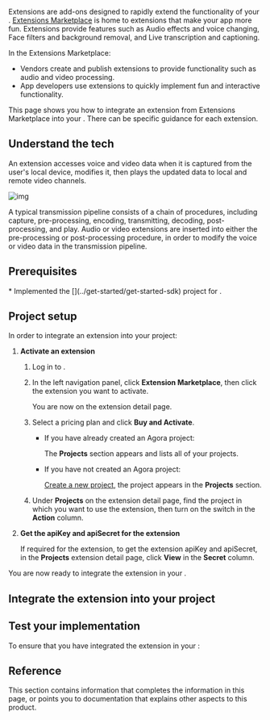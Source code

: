 

Extensions are add-ons designed to rapidly extend the functionality of your <Vpl k="CLIENT" />. [Extensions Marketplace](https://www.agora.io/en/agora-extensions-marketplace/) is home to extensions that make your app more fun. Extensions provide features such as Audio effects and voice changing, Face filters and background removal, and Live transcription and captioning.

In the <Vg k="COMPANY" /> Extensions Marketplace:
- Vendors create and publish extensions to provide functionality such as audio and video processing.
- App developers use extensions to quickly implement fun and interactive functionality.

This page shows you how to integrate an extension from <Vg k="COMPANY" /> Extensions Marketplace into your <Vpl
k="CLIENT" />. There can be specific guidance for each extension.

## Understand the tech

An extension accesses voice and video data when it is captured from the user's local device, modifies it, then plays the updated data to local and remote video channels.

![img](/images/video-sdk/extension-callflow.svg)

A typical transmission pipeline consists of a chain of procedures, including capture, pre-processing, encoding, transmitting, decoding, post-processing, and play. Audio or video extensions are inserted into either the pre-processing or post-processing procedure, in order to modify the voice or video data in the transmission pipeline.

## Prerequisites


<ProductWrapper notAllowed="extensions">
<Prerequisites />
</ProductWrapper>
<ProductWrapper product="extensions">
<PrerequisitesEM />
* Implemented the [<Vg k="GET_STARTED"/>](../get-started/get-started-sdk) project for <Vpd k="NAME"/>.
</ProductWrapper>


## Project setup

In order to integrate an extension into your project:

1. **Activate an extension**

    1. Log in to [<Vg k="CONSOLE"/>](https://console.agora.io/).
    2. In the left navigation panel, click **Extension Marketplace**, then click the extension you want to activate.

        You are now on the extension detail page.

    3. Select a pricing plan and click **Buy and Activate**.
        - If you have already created an Agora project:

            The **Projects** section appears and lists all of your projects.
        - If you have not created an Agora project:

            [Create a new project](../reference/manage-agora-account#create-an-agora-project), the project appears in the **Projects** section.

    4. Under **Projects** on the extension detail page, find the project in which you want to use the extension, then turn on the switch in the **Action** column.

1. **Get the apiKey and apiSecret for the extension**

    If required for the extension, to get the extension apiKey and apiSecret, in the **Projects** extension detail page, click **View** in the **Secret** column.

<ProjectSetup/>

You are now ready to integrate the extension in your <Vpl k="CLIENT" />.

## Integrate the extension into your project

<ProjectImplement/>

## Test your implementation

To ensure that you have integrated the extension in your <Vpl k="CLIENT" />:

<ProjectTest/>

## Reference

This section contains information that completes the information in this page, or points you to documentation that explains other aspects to this product.

<Reference/>